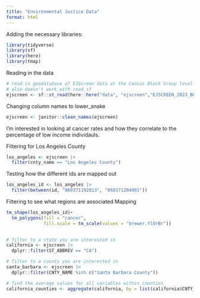 ```yaml
---
title: "Environmental Justice Data"
format: html
---
```

Adding the necessary libraries:
```r
library(tidyverse)
library(sf)
library(here)
library(tmap)
```
Reading in the data
```r
# read in geodatabase of EJScreen data at the Census Block Group level
# also doesn't work with read_sf
ejscreen <- sf::st_read(here::here("data", "ejscreen","EJSCREEN_2023_BG_StatePct_with_AS_CNMI_GU_VI.gdb")) 
```
Changing column names to lower_snake
```r
ejscreen <- janitor::clean_names(ejscreen)
```
I'm interested in looking at cancer rates and how they correlate to the percentage of low income individauls. 

Filtering for Los Angeles County 
```r
los_angeles <- ejscreen |> 
  filter(cnty_name == "Los Angeles County")
```
Testing how the different ids are mapped out
```r
los_angeles_id <- los_angeles |> 
  filter(between(id, "060371192013", "060371204001"))
```

Filtering to see what regions are associated 
Mapping 
```r
tm_shape(los_angeles_id)+
  tm_polygons(fill = "cancer",
              fill.scale = tm_scale(values = "brewer.YlOrBr")) 
  
```


```r
# filter to a state you are interested in
california <- ejscreen |> 
  dplyr::filter(ST_ABBREV == "CA") 

# filter to a county you are interested in
santa_barbara <- ejscreen |> 
  dplyr::filter(CNTY_NAME %in% c("Santa Barbara County"))

# find the average values for all variables within counties
california_counties <- aggregate(california, by = list(california$CNTY_NAME), FUN = mean)
```

